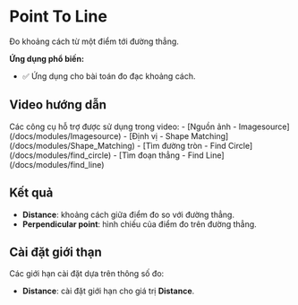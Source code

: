 # Point To Line

Đo khoảng cách từ một điểm tới đường thẳng.

**Ứng dụng phổ biến:**
- :white_check_mark: Ứng dụng cho bài toán đo đạc khoảng cách.

## Video hướng dẫn
<VideoPlayer url='/videos/point_to_line/point_to_line.mp4' />
Các công cụ hỗ trợ được sử dụng trong video:
-   [Nguồn ảnh - Imagesource](/docs/modules/Imagesource)
-   [Định vị - Shape Matching](/docs/modules/Shape_Matching)
-   [Tìm đường tròn - Find Circle](/docs/modules/find_circle)
-   [Tìm đoạn thẳng - Find Line](/docs/modules/find_line)

## Kết quả

-   **Distance**: khoảng cách giữa điểm đo so với đường thẳng.
-   **Perpendicular point**: hình chiếu của điểm đo trên đường thẳng.

## Cài đặt giới thạn
Các giới hạn cài đặt dựa trên thông số đo:
-   **Distance**: cài đặt giới hạn cho giá trị **Distance**.